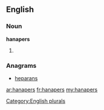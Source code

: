 ==English==

===Noun===
'''hanapers'''

# {{plural of|[[hanaper]]}}

===Anagrams===
* [[heparans#English|heparans]]

[[Category:English plurals]]

[[ar:hanapers]]
[[fr:hanapers]]
[[my:hanapers]]